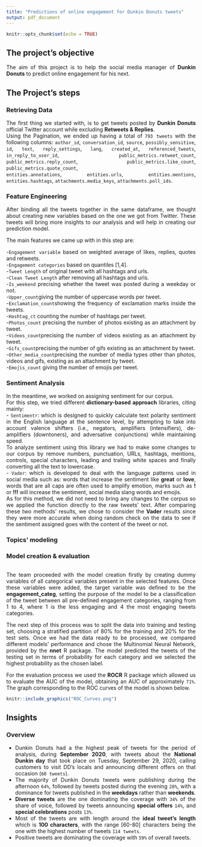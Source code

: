 ---
title: "Predictions of online engagement for Dunkin Donuts tweets"
output: pdf_document
---
<style> body {text-align: justify} </style> <!-- Justify text. -->
```{r setup, include=FALSE}
knitr::opts_chunk$set(echo = TRUE)
```

## The project's objective

The aim of this project is to help the social media manager of **Dunkin Donuts** to predict online engagement for his next.

## 

## The Project's steps

### Retrieving Data

The first thing we started with, is to get tweets posted by **Dunkin Donuts** official Twitter account while excluding **Retweets & Replies**.  
Using the Pagination, we ended up having a total of `793 tweets` with the following columns: `author_id`, `conversation_id`, `source`, `possibly_sensitive`, `id`, `text`, `reply_settings`, `lang`, `created_at`, `referenced_tweets`, `in_reply_to_user_id`, `public_metrics.retweet_count`, `public_metrics.reply_count`, `public_metrics.like_count`, `public_metrics.quote_count`,   
`entities.annotations`, `entities.urls`, `entities.mentions`, `entities.hashtags`, `attachments.media_keys`, `attachments.poll_ids`.     

### Feature Engineering

After binding all the tweets together in the same dataframe, we thought about creating new variables based on the one we got from Twitter. These tweets will bring more insights to our analysis and will help in creating our prediction model.  

The main features we came up with in this step are: 


-`Engagement variable` based on weighted average of likes, replies, quotes and retweets.  
-`Engagement categories` based on quantiles [1,4].  
-`Tweet Length` of original tweet with all hashtags and urls.  
-`Clean Tweet Length` after removing all hashtags and urls.  
-`Is_weekend` precising whether the tweet was posted during a weekday or not.  
-`Upper_count`giving the number of uppercase words per tweet.  
-`Exclamation_count`showing the frequency of exclamation marks inside the tweets.  
-`Hashtag_ct` counting the number of hashtags per tweet.  
-`Photos_count` precising the number of photos existing as an attachment by tweet.  
-`Videos_count`precising the number of videos existing as an attachment by tweet.  
-`Gifs_count`precising the number of gifs existing as an attachment by tweet.  
-`Other_media_count`precising the number of media types other than photos, videos and gifs, existing as an attachment by tweet.  
-`Emojis_count` giving the number of emojis per tweet.

### Sentiment Analysis 

In the meantime, we worked on assigning sentiment for our corpus.  
For this step, we tried different **dictionary-based approach** libraries, citing mainly:  
- `Sentimentr`: which is designed to quickly calculate text polarity sentiment in the English language at the sentence level, by attempting to take into account valence shifters (i.e., negators, amplifiers (intensifiers), de-amplifiers (downtoners), and adversative conjunctions) while maintaining speed.  
To analyze sentiment using this library we had to make some changes to our corpus by remove numbers, punctuation, URLs, hashtags, mentions, controls, special characters, leading and trailing white spaces and finally converting all the text to lowercase.  
- `Vader`: which is developed to deal with the language patterns used in social media such as: words that increase the sentiment like **great** or **love**, words that are all caps are often used to amplify emotion, marks such as **!** or **!!!** will increase the sentiment, social media slang words and emojis.  
As for this method, we did not need to bring any changes to the corpus so we applied the function directly to the raw tweets' text. 
After comparing these two methods' results, we chose to consider the **Vader** results since they were more accurate when doing random check on the data to see if the sentiment assigned goes with the content of the tweet or not.

### Topics' modeling 






### Model creation & evaluation 

```{r echo=FALSE}

```
The team proceeded with the model creation firstly by creating dummy variables of all categorical variables present in the selected features. Once these variables were added, the target variable was defined to be the **engagement_categ**, setting the purpose of the model to be a classification of the tweet between all pre-defined engagement categories, ranging from 1 to 4, where 1 is the less engaging and 4 the most engaging tweets categories.

The next step of this process was to split the data into training and testing set, choosing a stratified partition of 80% for the training and 20% for the test sets. Once we had the data ready to be processed, we compared different models’ performance and chose the Multinomial Neural Network, provided by the **nnet** 	R package. The model predicted the tweets of the testing set in terms of probability for each category and we selected the highest probability as the chosen label. 

For the evaluation process we used the **ROCR** R package which allowed us to evaluate the AUC of the model, obtaining an AUC of approximately `71%`. The graph corresponding to the ROC curves of the model is shown below.

```{r pressure, echo=FALSE, fig.cap="ROC Curves", out.width = '80%'}
knitr::include_graphics("ROC_Curves.png")
```


## Insights 

### Overview 

- Dunkin Donuts had a the highest peak of tweets for the period of analysis, during  **September 2020**, with tweets about the **National Dunkin day** that took place on Tuesday, September 29, 2020, calling customers to visit DD's locals and announcing different offers on that occasion (`60 tweets`).  
- The majority of Dunkin Donuts tweets were publishing during the afternoon `64%`, followed by tweets posted during the evening `28%`, with a dominance for tweets published in the **weekdays** rather than **weekends**. 
- **Diverse tweets** are the one dominating the coverage with `34%` of the share of voice, followed by tweets announcing **special offers** `14%`, and **special celebrations** posts `13%`.   
- Most of the tweets are with length around the **ideal tweet's length** which is **100 characters**, with the range [60-80] characters being the one with the highest number of tweets `114 tweets`.  
- Positive tweets are dominating the coverage with `59%` of overall tweets. 
  
